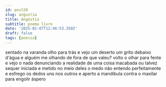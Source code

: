 ```yaml
---
id: post20
slug: angustia
title: Angústia
subtitle: poema livre
date: '2025-02-07T12:46:53.350Z'
draft: false
tags: [poesia]
---
```

sentado na varanda olho para trás e vejo um deserto um grito debaixo d'água
e alguém me olhando de fora de que valeu? volto o olhar para fente e vejo o nada
denunciando a realidade de uma coisa inacabada ou talvez sequer iniciada
e metido no meio deles o medo não entendo perfeitamente 
e esfrego os dedos uns nos outros e aperto a mandíbula contra o maxilar
para engolir áspero
